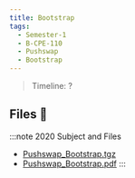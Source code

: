 ```yaml
---
title: Bootstrap
tags:
  - Semester-1
  - B-CPE-110
  - Pushswap
  - Bootstrap
---
```

> Timeline: ?


## Files 📂

:::note 2020 Subject and Files
- [Pushswap_Bootstrap.tgz](https://github.com/Studio-17/Epitech-Subjects/raw/main/Semester-1/B-CPE-110/Pushswap/Bootstrap/Pushswap_Bootstrap.tgz)
- [Pushswap_Bootstrap.pdf](https://github.com/Studio-17/Epitech-Subjects/raw/main/Semester-1/B-CPE-110/Pushswap/Bootstrap/Pushswap_Bootstrap.pdf)
:::

